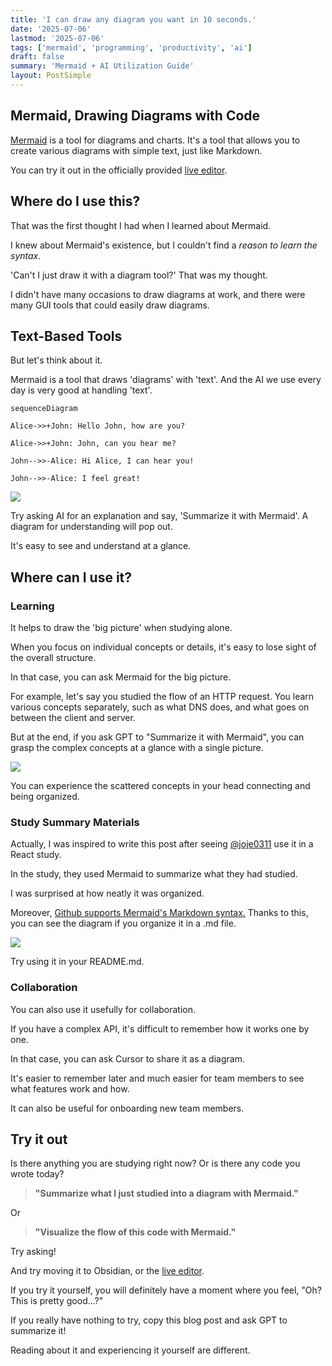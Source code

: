 ```yaml
---
title: 'I can draw any diagram you want in 10 seconds.'
date: '2025-07-06'
lastmod: '2025-07-06'
tags: ['mermaid', 'programming', 'productivity', 'ai']
draft: false
summary: 'Mermaid + AI Utilization Guide'
layout: PostSimple
---
```


## Mermaid, Drawing Diagrams with Code

[Mermaid](https://mermaid.js.org/) is a tool for diagrams and charts.
It's a tool that allows you to create various diagrams with simple text, just like Markdown.

You can try it out in the officially provided [live editor](https://mermaid.live/edit#pako:eNpVjsFugkAQhl9lM6c2QYMKuuyhSYXWi0mb1FPBwwRWlii7ZFliKfDuXTA17Zxm8n3_n-kgVRkHBqeLuqYCtSGHKJHEznMcCl3UpsT6SGazp37HDSmV5G1Ptg87RWqhqqqQ-ePN344SCbv9qHFiRCHPww2FU_5N8p5E8R4ro6rjX3K4qp68xMW7sPX_idDcpl7jE7ITzlLUJEQ9KeBArosMmNENd6DkusTxhG6kCRjBS54As2uG-pxAIgebqVB-KlX-xrRqcgG2-1Lbq6kyNDwqMNd4V7Ax6qOV6T3CZcZ1qBppgPlTI7AOvoCtgvmCbjy69L1VsFpTz4EWGHXnlAbB0l-4GzdYu3Rw4Ht6wYKNP_wAsr14cw).

## Where do I use this?

That was the first thought I had when I learned about Mermaid.

I knew about Mermaid's existence, but
I couldn't find a _reason to learn the syntax_.

'Can't I just draw it with a diagram tool?'
That was my thought.

I didn't have many occasions to draw diagrams at work,
and there were many GUI tools that could easily draw diagrams.

## Text-Based Tools

But let's think about it.

Mermaid is a tool that draws 'diagrams' with 'text'.
And the AI we use every day is very good at handling 'text'.

```mermaid
sequenceDiagram

Alice->>+John: Hello John, how are you?

Alice->>+John: John, can you hear me?

John-->>-Alice: Hi Alice, I can hear you!

John-->>-Alice: I feel great!
```

![](https://velog.velcdn.com/images/stu442/post/29c76df9-4785-4ae9-8aec-ceaff2a261e3/image.png)

Try asking AI for an explanation and say, 'Summarize it with Mermaid'.
A diagram for understanding will pop out.

It's easy to see and understand at a glance.

## Where can I use it?

### Learning

It helps to draw the 'big picture' when studying alone.

When you focus on individual concepts or details,
it's easy to lose sight of the overall structure.

In that case, you can ask Mermaid for the big picture.

For example, let's say you studied the flow of an HTTP request.
You learn various concepts separately, such as what DNS does, and what goes on between the client and server.

But at the end, if you ask GPT to "Summarize it with Mermaid",
you can grasp the complex concepts at a glance with a single picture.

![](https://velog.velcdn.com/images/stu442/post/ab1e2ba4-005c-479e-9afb-303736bb4e7c/image.png)

You can experience the scattered concepts in your head
connecting and being organized.

### Study Summary Materials

Actually, I was inspired to write this post after seeing [@joje0311](https://www.threads.com/@joje0311) use it in a React study.

In the study, they used Mermaid to summarize what they had studied.

I was surprised at how neatly it was organized.

Moreover, [Github supports Mermaid's Markdown syntax.](https://docs.github.com/ko/get-started/writing-on-github/working-with-advanced-formatting/creating-diagrams)
Thanks to this, you can see the diagram if you organize it in a .md file.

![](https://velog.velcdn.com/images/stu442/post/34eeccea-7d29-4de2-843d-dbf7eb3ae36b/image.png)

Try using it in your README.md.

### Collaboration

You can also use it usefully for collaboration.

If you have a complex API,
it's difficult to remember how it works one by one.

In that case, you can ask Cursor to
share it as a diagram.

It's easier to remember later and much easier for team members to see
what features work and how.

It can also be useful for onboarding new team members.

## Try it out

Is there anything you are studying right now?
Or is there any code you wrote today?

> **"Summarize what I just studied into a diagram with Mermaid."**

Or

> **"Visualize the flow of this code with Mermaid."**

Try asking!

And try moving it to Obsidian, or the [live editor](https://mermaid.live/edit#pako:eNpVjsFugkAQhl9lM6c2QYMKuuyhSYXWi0mb1FPBwwRWlii7ZFliKfDuXTA17Zxm8n3_n-kgVRkHBqeLuqYCtSGHKJHEznMcCl3UpsT6SGazp37HDSmV5G1Ptg87RWqhqqqQ-ePN344SCbv9qHFiRCHPww2FU_5N8p5E8R4ro6rjX3K4qp68xMW7sPX_idDcpl7jE7ITzlLUJEQ9KeBArosMmNENd6DkusTxhG6kCRjBS54As2uG-pxAIgebqVB-KlX-xrRqcgG2-1Lbq6kyNDwqMNd4V7Ax6qOV6T3CZcZ1qBppgPlTI7AOvoCtgvmCbjy69L1VsFpTz4EWGHXnlAbB0l-4GzdYu3Rw4Ht6wYKNP_wAsr14cw).

If you try it yourself,
you will definitely have a moment where you feel, "Oh? This is pretty good...?"

If you really have nothing to try,
copy this blog post and ask GPT to summarize it!

Reading about it and experiencing it yourself are different.
